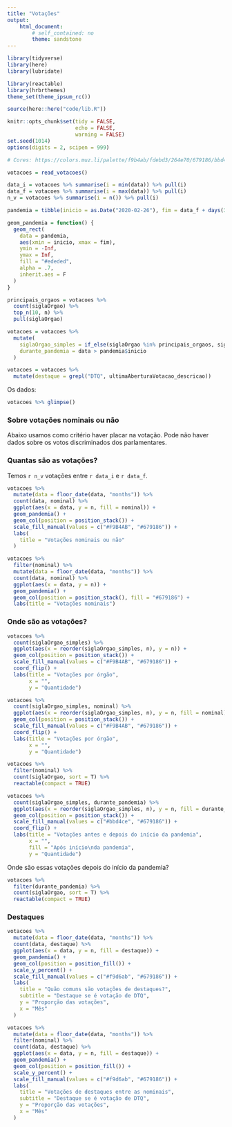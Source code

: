```yaml
---
title: "Votações"
output:
    html_document: 
        # self_contained: no
        theme: sandstone
---
```


```r
library(tidyverse)
library(here)
library(lubridate)

library(reactable)
library(hrbrthemes)
theme_set(theme_ipsum_rc())

source(here::here("code/lib.R"))

knitr::opts_chunk$set(tidy = FALSE, 
                      echo = FALSE,
                      warning = FALSE)
set.seed(1014)
options(digits = 2, scipen = 999)

# Cores: https://colors.muz.li/palette/f9b4ab/fdebd3/264e70/679186/bbd4ce
```


```r
votacoes = read_votacoes()
```

```r
data_i = votacoes %>% summarise(i = min(data)) %>% pull(i)
data_f = votacoes %>% summarise(i = max(data)) %>% pull(i)
n_v = votacoes %>% summarise(i = n()) %>% pull(i)
```

```r
pandemia = tibble(inicio = as.Date("2020-02-26"), fim = data_f + days(30))

geom_pandemia = function() {
  geom_rect(
    data = pandemia,
    aes(xmin = inicio, xmax = fim),
    ymin = -Inf,
    ymax = Inf,
    fill = "#ededed",
    alpha = .7,
    inherit.aes = F
  )
}
```


```r
principais_orgaos = votacoes %>% 
  count(siglaOrgao) %>% 
  top_n(10, n) %>% 
  pull(siglaOrgao)

votacoes = votacoes %>%
  mutate(
    siglaOrgao_simples = if_else(siglaOrgao %in% principais_orgaos, siglaOrgao, "Outros"),
    durante_pandemia = data > pandemia$inicio
  )

votacoes = votacoes %>% 
  mutate(destaque = grepl("DTQ", ultimaAberturaVotacao_descricao))
```

Os dados: 

```r
votacoes %>% glimpse()
```


### Sobre votações nominais ou não

Abaixo usamos como critério haver placar na votação. Pode não haver dados sobre os votos discriminados dos parlamentares.


### Quantas são as votações?

Temos `r n_v` votações entre `r data_i` e `r data_f`.

```r
votacoes %>% 
  mutate(data = floor_date(data, "months")) %>% 
  count(data, nominal) %>% 
  ggplot(aes(x = data, y = n, fill = nominal)) + 
  geom_pandemia() + 
  geom_col(position = position_stack()) + 
  scale_fill_manual(values = c("#F9B4AB", "#679186")) +
  labs(
    title = "Votações nominais ou não"
  )
```

```r
votacoes %>%
  filter(nominal) %>%
  mutate(data = floor_date(data, "months")) %>%
  count(data, nominal) %>%
  ggplot(aes(x = data, y = n)) +
  geom_pandemia() +
  geom_col(position = position_stack(), fill = "#679186") +
  labs(title = "Votações nominais")
```

### Onde são as votações?



```r
votacoes %>%
  count(siglaOrgao_simples) %>%
  ggplot(aes(x = reorder(siglaOrgao_simples, n), y = n)) +
  geom_col(position = position_stack()) +
  scale_fill_manual(values = c("#F9B4AB", "#679186")) +
  coord_flip() +
  labs(title = "Votações por órgão",
       x = "", 
       y = "Quantidade")
```

```r
votacoes %>%
  count(siglaOrgao_simples, nominal) %>%
  ggplot(aes(x = reorder(siglaOrgao_simples, n), y = n, fill = nominal)) +
  geom_col(position = position_stack()) +
  scale_fill_manual(values = c("#F9B4AB", "#679186")) +
  coord_flip() +
  labs(title = "Votações por órgão",
       x = "", 
       y = "Quantidade")
```

```r
votacoes %>% 
  filter(nominal) %>% 
  count(siglaOrgao, sort = T) %>% 
  reactable(compact = TRUE)
```

```r
votacoes %>%
  count(siglaOrgao_simples, durante_pandemia) %>%
  ggplot(aes(x = reorder(siglaOrgao_simples, n), y = n, fill = durante_pandemia)) +
  geom_col(position = position_stack()) +
  scale_fill_manual(values = c("#bbd4ce", "#679186")) +
  coord_flip() +
  labs(title = "Votações antes e depois do início da pandemia",
       x = "", 
       fill = "Após início\nda pandemia",
       y = "Quantidade")
```

Onde são essas votações depois do início da pandemia?

```r
votacoes %>%
  filter(durante_pandemia) %>%
  count(siglaOrgao, sort = T) %>%
  reactable(compact = TRUE)
```


### Destaques

```r
votacoes %>% 
  mutate(data = floor_date(data, "months")) %>% 
  count(data, destaque) %>% 
  ggplot(aes(x = data, y = n, fill = destaque)) + 
  geom_pandemia() + 
  geom_col(position = position_fill()) + 
  scale_y_percent() +
  scale_fill_manual(values = c("#f9d6ab", "#679186")) +
  labs(
    title = "Quão comuns são votações de destaques?",
    subtitle = "Destaque se é votação de DTQ",
    y = "Proporção das votações",
    x = "Mês"
  )
```

```r
votacoes %>% 
  mutate(data = floor_date(data, "months")) %>% 
  filter(nominal) %>% 
  count(data, destaque) %>% 
  ggplot(aes(x = data, y = n, fill = destaque)) + 
  geom_pandemia() + 
  geom_col(position = position_fill()) + 
  scale_y_percent() +
  scale_fill_manual(values = c("#f9d6ab", "#679186")) +
  labs(
    title = "Votações de destaques entre as nominais",
    subtitle = "Destaque se é votação de DTQ",
    y = "Proporção das votações",
    x = "Mês"
  )
```
